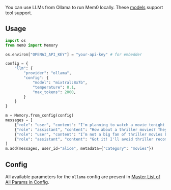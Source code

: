 <Snippet file="paper-release.mdx" />

You can use LLMs from Ollama to run Mem0 locally. These [models](https://ollama.com/search?c=tools) support tool support.

## Usage

```python
import os
from mem0 import Memory

os.environ["OPENAI_API_KEY"] = "your-api-key" # for embedder

config = {
    "llm": {
        "provider": "ollama",
        "config": {
            "model": "mixtral:8x7b",
            "temperature": 0.1,
            "max_tokens": 2000,
        }
    }
}

m = Memory.from_config(config)
messages = [
    {"role": "user", "content": "I'm planning to watch a movie tonight. Any recommendations?"},
    {"role": "assistant", "content": "How about a thriller movies? They can be quite engaging."},
    {"role": "user", "content": "I’m not a big fan of thriller movies but I love sci-fi movies."},
    {"role": "assistant", "content": "Got it! I'll avoid thriller recommendations and suggest sci-fi movies in the future."}
]
m.add(messages, user_id="alice", metadata={"category": "movies"})
```

## Config

All available parameters for the `ollama` config are present in [Master List of All Params in Config](../config).